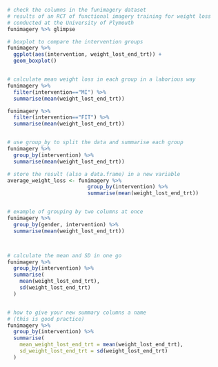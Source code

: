 
```r
# check the columns in the funimagery dataset
# results of an RCT of functional imagery training for weight loss
# conducted at the University of Plymouth
funimagery %>% glimpse

# boxplot to compare the intervention groups
funimagery %>%
  ggplot(aes(intervention, weight_lost_end_trt)) +
  geom_boxplot()


# calculate mean weight loss in each group in a laborious way
funimagery %>%
  filter(intervention=="MI") %>%
  summarise(mean(weight_lost_end_trt))

funimagery %>%
  filter(intervention=="FIT") %>%
  summarise(mean(weight_lost_end_trt))


# use group_by to split the data and summarise each group
funimagery %>%
  group_by(intervention) %>%
  summarise(mean(weight_lost_end_trt))

# store the result (also a data.frame) in a new variable
average_weight_loss <- funimagery %>%
                          group_by(intervention) %>%
                          summarise(mean(weight_lost_end_trt))


# example of grouping by two columns at once
funimagery %>%
  group_by(gender, intervention) %>%
  summarise(mean(weight_lost_end_trt))



# calculate the mean and SD in one go
funimagery %>%
  group_by(intervention) %>%
  summarise(
    mean(weight_lost_end_trt),
    sd(weight_lost_end_trt)
  )


# how to give your new summary columns a name
# (this is good practice)
funimagery %>%
  group_by(intervention) %>%
  summarise(
    mean_weight_lost_end_trt = mean(weight_lost_end_trt),
    sd_weight_lost_end_trt = sd(weight_lost_end_trt)
  )


```
